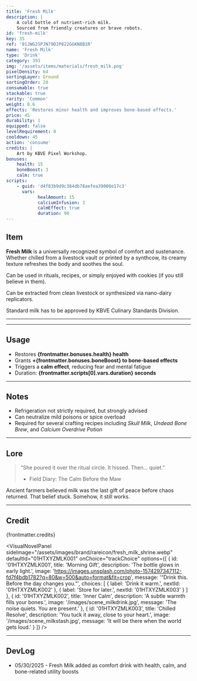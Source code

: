 ```yaml
---
title: 'Fresh Milk'
description: |
    A cold bottle of nutrient-rich milk.
    Sourced from friendly creatures or brave robots.
id: 'fresh-milk'
key: 35
ref: '01JWG25PJN79DJP822GGKN8B1R'
name: 'Fresh Milk'
type: 'Drink'
category: 393
img: '/assets/items/materials/fresh_milk.png'
pixelDensity: 64
sortingLayer: Ground
sortingOrder: 20
consumable: true
stackable: true
rarity: 'Common'
weight: 0.6
effects: 'Restores minor health and improves bone-based effects.'
price: 45
durability: 1
equipped: false
levelRequirement: 0
cooldown: 45
action: 'consume'
credits: |
    Art by KBVE Pixel Workshop.
bonuses:
    health: 15
    boneBoost: 3
    calm: true
scripts:
    - guid: 'd4f83b9d9c384db78aefea39000e17c3'
      vars:
            healAmount: 15
            calciumInfusion: 3
            calmEffect: true
            duration: 90
---
```



## Item

**Fresh Milk** is a universally recognized symbol of comfort and sustenance.
Whether chilled from a livestock vault or printed by a synthcow, its creamy texture refreshes the body and soothes the soul.

Can be used in rituals, recipes, or simply enjoyed with cookies (if you still believe in them).

Can be extracted from clean livestock or synthesized via nano-dairy replicators.

Standard milk has to be approved by KBVE Culinary Standards Division.

---

<ItemDBPanel data={frontmatter} />

---
<Adsense />

## Usage

- Restores **{frontmatter.bonuses.health} health**  
- Grants **+{frontmatter.bonuses.boneBoost} to bone-based effects**  
- Triggers a **calm effect**, reducing fear and mental fatigue  
- Duration: **{frontmatter.scripts[0].vars.duration} seconds**

---

## Notes

- Refrigeration not strictly required, but strongly advised  
- Can neutralize mild poisons or spice overload  
- Required for several crafting recipes including *Skull Milk*, *Undead Bone Brew*, and *Calcium Overdrive Potion*

---

## Lore

> “She poured it over the ritual circle. It hissed. Then... quiet.”  
> - Field Diary: The Calm Before the Maw

Ancient farmers believed milk was the last gift of peace before chaos returned.
That belief stuck. Somehow, it still works.

---

## Credit

{frontmatter.credits}

<VisualNovelPanel
  sideImage="/assets/images/brand/rareicon/fresh_milk_shrine.webp"
  defaultId="01HTXYZMLK001"
  onChoice="trackChoice"
  options={[
    {
      id: '01HTXYZMLK001',
      title: 'Morning Gift',
      description: 'The bottle glows in early light.',
      image: 'https://images.unsplash.com/photo-1574297347112-fd7f4bdb1782?q=80&w=500&auto=format&fit=crop',
      message: '“Drink this. Before the day changes you.”',
      choices: [
        { label: 'Drink it warm.', nextId: '01HTXYZMLK002' },
        { label: 'Store for later.', nextId: '01HTXYZMLK003' }
      ]
    },
    {
      id: '01HTXYZMLK002',
      title: 'Inner Calm',
      description: 'A subtle warmth fills your bones.',
      image: '/images/scene_milkdrink.jpg',
      message: 'The noise quiets. You are present.'
    },
    {
      id: '01HTXYZMLK003',
      title: 'Chilled Resolve',
      description: 'You tuck it away, close to your heart.',
      image: '/images/scene_milkstash.jpg',
      message: 'It will be there when the world gets loud.'
    }
  ]}
/>

---

## DevLog

- 05/30/2025 - Fresh Milk added as comfort drink with health, calm, and bone-related utility boosts
